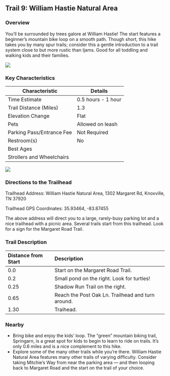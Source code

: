 ## Trail 9: William Hastie Natural Area

### Overview

You'll be surrounded by trees galore at William Hastie! The start features a beginner's mountain bike loop on a smooth path. Though short, this hike takes you by many spur trails; consider this a gentle introduction to a trail system close to but more rustic than Ijams. Good for all toddling and walking kids and their families.

![](img/trail-09-figure-01.jpg)

### Key Characteristics

| **Characteristic**     | **Details**         |
|-------------------------|---------------------|
| Time Estimate          | 0.5 hours - 1 hour           |
| Trail Distance (Miles) | 1.3                 |
| Elevation Change       | Flat          |
| Pets                   | Allowed on leash         |
| Parking Pass/Entrance Fee | Not Required         |
| Restroom(s)            | No      |
| Best Ages              |                     |
| Strollers and Wheelchairs |                             |

![](maps/trail-09-map.jpeg)

### Directions to the Trailhead

Trailhead Address: William Hastie Natural Area, 1302 Margaret Rd, Knoxville, TN 37920

Trailhead GPS Coordinates: 35.93464, -83.87455

The above address will direct you to a large, rarely-busy parking lot and a nice trailhead with a picnic area. Several trails start from this trailhead. Look for a sign for the Margaret Road Trail.

### Trail Description

| Distance from Start | Description                                       |
|:--------------------|:--------------------------------------------------|
| 0.0                 | Start on the Margaret Road Trail.                 |
| 0.2                 | Small pond on the right. Look for turtles!        |
| 0.25                | Shadow Run Trail on the right.                    |
| 0.65                | Reach the Post Oak Ln. Trailhead and turn around. |
| 1.30                | Traihead.                                         |

### Nearby

-   Bring bike and enjoy the kids' loop. The "green" mountain biking trail, Springarn, is a great spot for kids to begin to learn to ride on trails. It's only 0.6 miles and is a nice complement to this hike.
-   Explore some of the many other trails while you're there. William Hastie Natural Area features many other trails of varying difficulty. Consider taking Mitchie's Way from near the parking area --- and then looping back to Margaret Road and the start on the trail of your choice.
